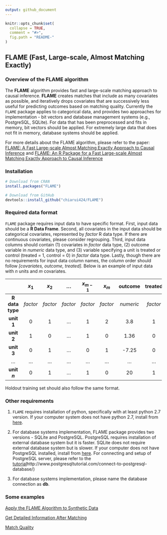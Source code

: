 ```yaml
---
output: github_document
---
```


<!-- README.md is generated from README.Rmd. Please edit that file -->

```r
knitr::opts_chunk$set(
  collapse = TRUE,
  comment = "#>",
  fig.path = "README-"
)
```


## FLAME (Fast, Large-scale, Almost Matching Exactly)

### Overview of the FLAME algorithm 

The **FLAME** algorithm provides fast and large-scale matching approach to causal inference. **FLAME** creates matches that include as many covariates as possible, and iteratively drops covariates that are successively less useful for predicting outcomes based on matching quality. Currently the `FLAME` package applies to categorical data, and provides two approaches for implementation - bit vectors and database management systems (e.g., PostgreSQL, SQLite). For data that has been preprocessed and fits in memory, bit vectors should be applied. For extremely large data that does not fit in memory, database systems should be applied.

For more details about the FLAME algorithm, please refer to the paper: [FLAME: A Fast Large-scale Almost Matching Exactly Approach to Causal Inference ](https://arxiv.org/pdf/1707.06315.pdf) and [FLAME: An R Package for a Fast Large-scale Almost Matching Exactly Approach to Causal Inference](articles/jss.html)

### Installation  

```r
# Download from CRAN
install.packages("FLAME")

# Download from GitHub
devtools::install_github("chiarui424/FLAME") 
```

### Required data format

`FLAME` package requires input data to have specific format. First, input data should be a **R Data Frame**. Second, all covariates in the input data should be categorical covariates, represented by *factor* R data type. If there are continuous covariates, please consider regrouping. Third, input data columns should contain (1) covariates in *factor* data type, (2) outcome variable in *numeric* data type, and (3) variable specifying a unit is treated or control (treated = 1, control = 0) in *factor* data type. Lastly, though there are no requirements for input data column names, the column order should follow *[covariates, outcome, treated]*. Below is an example of input data with $n$ units and $m$ covariates.


|              | **$x_1$** | **$x_2$** | **...** | **$x_{m-1}$** | **$x_m$** | **outcome** | **treated** |
| :---:        | :---:     | :---:     | :---:   | :---:         | :---:     | :---:       | :---:       | 
| **R data type**| *factor*| *factor*  | *factor*| *factor*      | *factor*  | *numeric*   | *factor*    |
| **unit 1**   | 0         | 1         | ...     | 1             | 2         | 3.8         | 1           |
| **unit 2**   | 1         | 0         | ...     | 1             | 0         | 1.36        | 0           |
| **unit 3**   | 0         | 1         | ...     | 0             | 1         | -7.25       | 0           |
| ...          | ...       | ...       | ...     | ...           | ...       | ...         | ...         |
| **unit $n$** | 0         | 1         | ...     | 1             | 0         | 20          | 1           |


Holdout training set should also follow the same format.

### Other requirements

1. `FLAME` requires installation of python, specifically with at least python 2.7 version. If your computer system does not have python 2.7, install from [here](https://www.python.org/downloads/). 

2. For database systems implementation, FLAME package provides two versions - SQLite and PostgreSQL. PostgreSQL requires installation of external database system but it is faster. SQLite does not require external database system but is slower. If your computer does not have PostgreSQL installed, install from [here](https://www.postgresql.org/download/). For connecting and setup of PostgreSQL server, please refer to the [tutorial]( at \url{)http://www.postgresqltutorial.com/connect-to-postgresql-database/)

3. For database systems implementation, please name the database connection as **db**.

### Some examples 

[Apply the FLAME Algorithm to Synthetic Data](articles/Synthetic_Data.html)   


[Get Detailed Information After Matching](articles/CATE.html)  


[Match Quality](articles/Match_Quality.html)  

